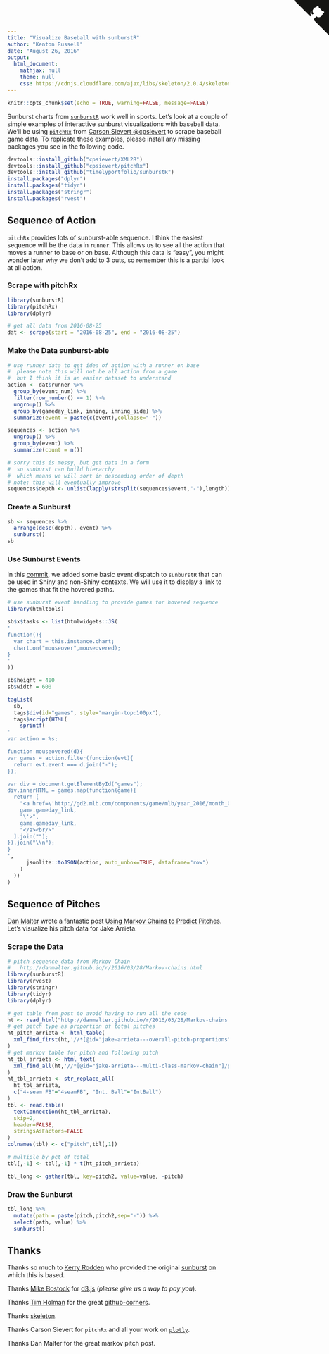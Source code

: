 ```yaml
---
title: "Visualize Baseball with sunburstR"
author: "Kenton Russell"
date: "August 26, 2016"
output:
  html_document:
    mathjax: null
    theme: null
    css: https://cdnjs.cloudflare.com/ajax/libs/skeleton/2.0.4/skeleton.min.css
---
```


```r
knitr::opts_chunk$set(echo = TRUE, warning=FALSE, message=FALSE)
```
<!-- Tim Holman awesome github corners -->
<a href="https://github.com/timelyportfolio/sunburstR" class="github-corner" aria-label="View source on Github"><svg width="80" height="80" viewBox="0 0 250 250" style="fill:#151513; color:#fff; position: absolute; top: 0; border: 0; right: 0;" aria-hidden="true"><path d="M0,0 L115,115 L130,115 L142,142 L250,250 L250,0 Z"></path><path d="M128.3,109.0 C113.8,99.7 119.0,89.6 119.0,89.6 C122.0,82.7 120.5,78.6 120.5,78.6 C119.2,72.0 123.4,76.3 123.4,76.3 C127.3,80.9 125.5,87.3 125.5,87.3 C122.9,97.6 130.6,101.9 134.4,103.2" fill="currentColor" style="transform-origin: 130px 106px;" class="octo-arm"></path><path d="M115.0,115.0 C114.9,115.1 118.7,116.5 119.8,115.4 L133.7,101.6 C136.9,99.2 139.9,98.4 142.2,98.6 C133.8,88.0 127.5,74.4 143.8,58.0 C148.5,53.4 154.0,51.2 159.7,51.0 C160.3,49.4 163.2,43.6 171.4,40.1 C171.4,40.1 176.1,42.5 178.8,56.2 C183.1,58.6 187.2,61.8 190.9,65.4 C194.5,69.0 197.7,73.2 200.1,77.6 C213.8,80.2 216.3,84.9 216.3,84.9 C212.7,93.1 206.9,96.0 205.4,96.6 C205.1,102.4 203.0,107.8 198.3,112.5 C181.9,128.9 168.3,122.5 157.7,114.1 C157.9,116.9 156.7,120.9 152.7,124.9 L141.0,136.5 C139.8,137.7 141.6,141.9 141.8,141.8 Z" fill="currentColor" class="octo-body"></path></svg></a>
<style>.github-corner:hover .octo-arm{animation:octocat-wave 560ms ease-in-out}@keyframes octocat-wave{0%,100%{transform:rotate(0)}20%,60%{transform:rotate(-25deg)}40%,80%{transform:rotate(10deg)}}@media (max-width:500px){.github-corner:hover .octo-arm{animation:none}.github-corner .octo-arm{animation:octocat-wave 560ms ease-in-out}}</style>


<div class="container" style="max-width:900px;">

Sunburst charts from [`sunburstR`](https://github.com/timelyportfolio/sunburstR) work well in sports.  Let's look at a couple of simple examples of interactive sunburst visualizations with baseball data.  We'll be using [`pitchRx`](https://github.com/cpsievert/pitchRx) from [Carson Sievert \@cpsievert](https://twitter.com/cpsievert) to scrape baseball game data.  To replicate these examples, please install any missing packages you see in the following code.

```r
devtools::install_github("cpsievert/XML2R")
devtools::install_github("cpsievert/pitchRx")
devtools::install_github("timelyportfolio/sunburstR")
install.packages("dplyr")
install.packages("tidyr")
install.packages("stringr")
install.packages("rvest")
````

## Sequence of Action

`pitchRx` provides lots of sunburst-able sequence.  I think the easiest sequence will be the data in `runner`.  This allows us to see all the action that moves a runner to base or on base.  Although this data is "easy", you might wonder later why we don't add to 3 outs, so remember this is a partial look at all action.

### Scrape with pitchRx

```r
library(sunburstR)
library(pitchRx)
library(dplyr)

# get all data from 2016-08-25
dat <- scrape(start = "2016-08-25", end = "2016-08-25")
```

### Make the Data sunburst-able 

```r
# use runner data to get idea of action with a runner on base
#  please note this will not be all action from a game
#  but I think it is an easier dataset to understand
action <- dat$runner %>%
  group_by(event_num) %>%
  filter(row_number() == 1) %>%
  ungroup() %>%
  group_by(gameday_link, inning, inning_side) %>%
  summarize(event = paste(c(event),collapse="-"))

sequences <- action %>%
  ungroup() %>%
  group_by(event) %>%
  summarize(count = n())

# sorry this is messy, but get data in a form
#  so sunburst can build hierarchy
#  which means we will sort in descending order of depth
# note: this will eventually improve
sequences$depth <- unlist(lapply(strsplit(sequences$event,"-"),length))
```

### Create a Sunburst

```r
sb <- sequences %>%
  arrange(desc(depth), event) %>%
  sunburst()
sb
```

### Use Sunburst Events

In this [commit](https://github.com/timelyportfolio/sunburstR/commit/7f6879f779d0062699f758795231ecdcd9465777), we added some basic event dispatch to `sunburstR` that can be used in Shiny and non-Shiny contexts.  We will use it to display a link to the games that fit the hovered paths.

```r
# use sunburst event handling to provide games for hovered sequence
library(htmltools)

sb$x$tasks <- list(htmlwidgets::JS(
'
function(){
  var chart = this.instance.chart;
  chart.on("mouseover",mouseovered);
}
'
))

sb$height = 400
sb$width = 600

tagList(
  sb,
  tags$div(id="games", style="margin-top:100px"),
  tags$script(HTML(
    sprintf(
'
var action = %s;

function mouseovered(d){
var games = action.filter(function(evt){
  return evt.event === d.join("-");
});

var div = document.getElementById("games");
div.innerHTML = games.map(function(game){
  return [
    "<a href=\'http://gd2.mlb.com/components/game/mlb/year_2016/month_08/day_25/",
    game.gameday_link,
    "\'>",
    game.gameday_link,
    "</a><br/>"
  ].join("");
}).join("\\n");
}
',
      jsonlite::toJSON(action, auto_unbox=TRUE, dataframe="row")
    )
  ))
)
```


## Sequence of Pitches

[Dan Malter](http://danmalter.github.io/) wrote a fantastic post [Using Markov Chains to Predict Pitches](http://danmalter.github.io/r/2016/03/28/Markov-chains.html).  Let's visualize his pitch data for Jake Arrieta.

### Scrape the Data

```r
# pitch sequence data from Markov Chain
#   http://danmalter.github.io/r/2016/03/28/Markov-chains.html
library(sunburstR)
library(rvest)
library(stringr)
library(tidyr)
library(dplyr)

# get table from post to avoid having to run all the code
ht <- read_html("http://danmalter.github.io/r/2016/03/28/Markov-chains.html")
# get pitch type as proportion of total pitches
ht_pitch_arrieta <- html_table(
  xml_find_first(ht,'//*[@id="jake-arrieta---overall-pitch-proportions"]/table')
)
# get markov table for pitch and following pitch
ht_tbl_arrieta <- html_text(
  xml_find_all(ht,'//*[@id="jake-arrieta---multi-class-markov-chain"]/pre/code')[2]
)
ht_tbl_arrieta <- str_replace_all(
  ht_tbl_arrieta,
  c("4-seam FB"="4seamFB", "Int. Ball"="IntBall")
)
tbl <- read.table(
  textConnection(ht_tbl_arrieta),
  skip=2,
  header=FALSE,
  stringsAsFactors=FALSE
)
colnames(tbl) <- c("pitch",tbl[,1])

# multiple by pct of total
tbl[,-1] <- tbl[,-1] * t(ht_pitch_arrieta)

tbl_long <- gather(tbl, key=pitch2, value=value, -pitch)
```


### Draw the Sunburst

```r
tbl_long %>%
  mutate(path = paste(pitch,pitch2,sep="-")) %>%
  select(path, value) %>%
  sunburst()
```

## Thanks

Thanks so much to [Kerry Rodden](https://twitter.com/kerryrodden) who provided the original [sunburst](http://bl.ocks.org/kerryrodden/7090426) on which this is based.

Thanks [Mike Bostock](https://bost.ocks.org/mike/) for [d3.js](https://d3js.org) (*please give us a way to pay you*).

Thanks [Tim Holman](http://tholman.com/) for the great [github-corners](http://tholman.com/github-corners/).

Thanks [skeleton](http://getskeleton.com/).

Thanks Carson Sievert for `pitchRx` and all your work on [`plotly`](https://github.com/ropensci/plotly).

Thanks Dan Malter for the great markov pitch post.

</div>
